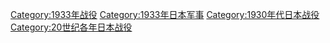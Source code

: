 [[Category:1933年战役|Category:1933年战役]]
[[Category:1933年日本军事|Category:1933年日本军事]]
[[Category:1930年代日本战役|Category:1930年代日本战役]]
[[Category:20世纪各年日本战役|Category:20世纪各年日本战役]]